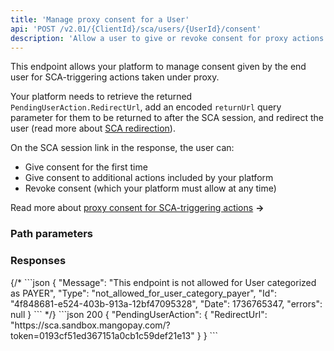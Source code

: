 ```yaml
---
title: 'Manage proxy consent for a User'
api: 'POST /v2.01/{ClientId}/sca/users/{UserId}/consent'  
description: 'Allow a user to give or revoke consent for proxy actions'
---
```





This endpoint allows your platform to manage consent given by the end user for SCA-triggering actions taken under proxy. 

Your platform needs to retrieve the returned `PendingUserAction.RedirectUrl`, add an encoded `returnUrl` query parameter for them to be returned to after the SCA session, and redirect the user (read more about [SCA redirection](/guides/sca/session)).

On the SCA session link in the response, the user can: 
- Give consent for the first time 
- Give consent to additional actions included by your platform 
- Revoke consent (which your platform must allow at any time)

Read more about [proxy consent for SCA-triggering actions](/guides/sca/proxy-management) **&rarr;**

### Path parameters

<UserId />  

### Responses  

<AccordionGroup>

<Accordion title="200" defaultOpen>  

<PendingUserActionResponse />  

</Accordion>

</AccordionGroup> 

<AccordionGroup>
{/* 
<Accordion title="400 - Endpoint not allowed if category is PAYER">
```json 
{
    "Message": "This endpoint is not allowed for User categorized as PAYER",
    "Type": "not_allowed_for_user_category_payer",
    "Id": "4f848681-e524-403b-913a-12bf47095328",
    "Date": 1736765347,
    "errors": null
}
```
</Accordion> */}

</AccordionGroup>

<ResponseExample>  
```json 200
{
    "PendingUserAction": {
        "RedirectUrl": "https://sca.sandbox.mangopay.com/?token=0193cf51ed367151a0cb1c59def21e13"
    }
}
```
</ResponseExample>  

<RequestExample>  
<RestPostNoBody/>
</RequestExample>